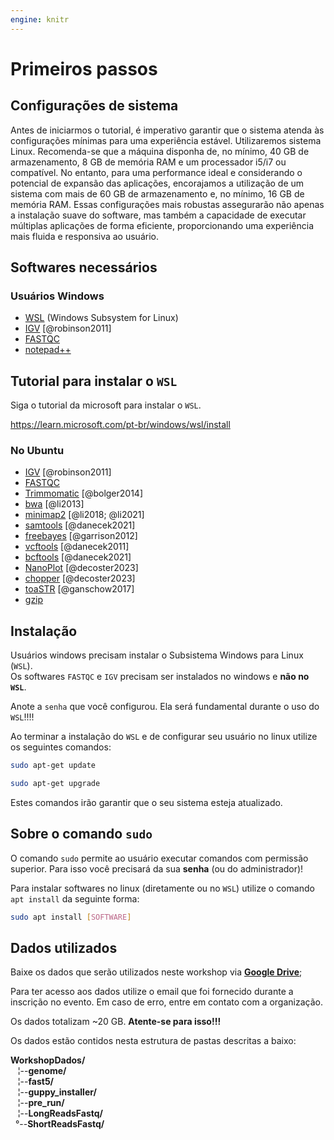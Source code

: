 ```yaml
---
engine: knitr
---
```


# Primeiros passos {.unnumbered}

## Configurações de sistema

Antes de iniciarmos o tutorial, é imperativo garantir que o sistema atenda às configurações mínimas para uma experiência estável. Utilizaremos sistema Linux. Recomenda-se que a máquina disponha de, no mínimo, 40 GB de armazenamento, 8 GB de memória RAM e um processador i5/i7 ou compatível. No entanto, para uma performance ideal e considerando o potencial de expansão das aplicações, encorajamos a utilização de um sistema com mais de 60 GB de armazenamento e, no mínimo, 16 GB de memória RAM. Essas configurações mais robustas assegurarão não apenas a instalação suave do software, mas também a capacidade de executar múltiplas aplicações de forma eficiente, proporcionando uma experiência mais fluida e responsiva ao usuário.

## Softwares necessários {#sec-softwares-necessários}

### Usuários Windows

-   [WSL](https://learn.microsoft.com/pt-br/windows/wsl/install) (Windows Subsystem for Linux)
-   [IGV](https://data.broadinstitute.org/igv/projects/downloads/2.16/IGV_Win_2.16.2-WithJava-installer.exe) [@robinson2011]
-   [FASTQC](https://www.bioinformatics.babraham.ac.uk/projects/fastqc/fastqc_v0.12.1.zip)
-   [notepad++](https://notepad-plus-plus.org/downloads/)

::: {.callout-tip collapse="true"}
## Tutorial para instalar o `WSL`

Siga o tutorial da microsoft para instalar o `WSL`.

<https://learn.microsoft.com/pt-br/windows/wsl/install>
:::

### No Ubuntu

-   [IGV](https://software.broadinstitute.org/software/igv/download) [@robinson2011]
-   [FASTQC](https://github.com/s-andrews/FastQC)
-   [Trimmomatic](https://github.com/usadellab/Trimmomatic) [@bolger2014]
-   [bwa](https://github.com/lh3/bwa) [@li2013]
-   [minimap2](https://github.com/lh3/minimap2) [@li2018; @li2021]
-   [samtools](https://github.com/samtools/samtools) [@danecek2021]
-   [freebayes](https://github.com/freebayes/freebayes) [@garrison2012]
-   [vcftools](https://github.com/vcftools/vcftools) [@danecek2011]
-   [bcftools](https://github.com/samtools/bcftools) [@danecek2021]
-   [NanoPlot](https://github.com/wdecoster/NanoPlot) [@decoster2023]
-   [chopper](https://github.com/wdecoster/chopper) [@decoster2023]
-   [toaSTR](https://github.com/labconowl/toastr) [@ganschow2017]
-   [gzip](https://www.gnu.org/software/gzip/)

## Instalação

::: {.callout-warning title="Usuários windows"}
Usuários windows precisam instalar o Subsistema Windows para Linux (`WSL`).\
Os softwares `FASTQC` e `IGV` precisam ser instalados no windows e **não no `WSL`**.

Anote a `senha` que você configurou. Ela será fundamental durante o uso do `WSL`!!!!
:::

Ao terminar a instalação do `WSL` e de configurar seu usuário no linux utilize os seguintes comandos:

```bash
sudo apt-get update

sudo apt-get upgrade
```

Estes comandos irão garantir que o seu sistema esteja atualizado.

::: callout-caution
## Sobre o comando `sudo`

O comando `sudo` permite ao usuário executar comandos com permissão superior. Para isso você precisará da sua **senha** (ou do administrador)!
:::

Para instalar softwares no linux (diretamente ou no `WSL`) utilize o comando `apt install` da seguinte forma:

```bash
sudo apt install [SOFTWARE]
```

## Dados utilizados {#sec-dados-utilizados}

Baixe os dados que serão utilizados neste workshop via [**Google Drive**](https://drive.google.com/drive/folders/1YV_zIfeF-cOksse5gHau_UPgLfIugBX5?usp=drive_link);

::: {.callout-important title="Utilize o email correto"}
Para ter acesso aos dados utilize o email que foi fornecido durante a inscrição no evento. Em caso de erro, entre em contato com a organização.

Os dados totalizam \~20 GB. **Atente-se para isso!!!**
:::

Os dados estão contidos nesta estrutura de pastas descritas a baixo:

**WorkshopDados/**                                        \
   ¦\--**genome/**                                                        \
   ¦\--**fast5/**                       \
   ¦\--**guppy_installer/**                      \
   ¦\--**pre_run/**\
   ¦\--**LongReadsFastq/**                                                  \
  °\--**ShortReadsFastq/**                                       

<!-- ::: callout-tip -->

<!-- ## Dicas -->

<!-- Utilize o comando `htop` para monitorar o consumo de memória em seu computador durante todas as atividades deste tutorial. -->

<!-- Utilize os argumento `-h` ou `--help` para visualizar ajuda sobre o uso dos softwares via terminal. -->

<!-- `SOFTWARE -h` -->

<!-- Adicionar o comando `time` antes de rodar os códigos, para saber o tempo que demorou, irá te ajudar a se programar para atividades futuras. -->

<!-- `time [COMANDOS...]` -->

<!-- ::: -->
